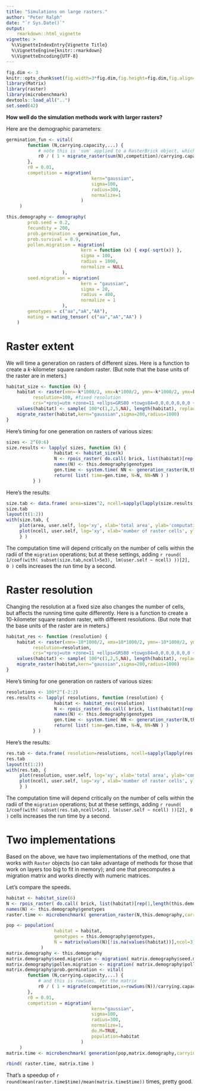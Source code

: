 ```yaml
---
title: "Simulations on large rasters."
author: "Peter Ralph"
date: "`r Sys.Date()`"
output: 
    rmarkdown::html_vignette
vignette: >
  %\VignetteIndexEntry{Vignette Title}
  %\VignetteEngine{knitr::rmarkdown}
  %\VignetteEncoding{UTF-8}
---
```



```r
fig.dim <- 3
knitr::opts_chunk$set(fig.width=3*fig.dim,fig.height=fig.dim,fig.align='center')
library(Matrix)
library(raster)
library(microbenchmark)
devtools::load_all("..")
set.seed(42)
```

**How well do the simulation methods work with larger rasters?**

Here are the demographic parameters:
```r
germination_fun <- vital( 
        function (N,carrying.capacity,...) {
            # note this is 'sum' applied to a RasterBrick object, which acts like rowSums
            r0 / ( 1 + migrate_raster(sum(N),competition)/carrying.capacity )
        },
        r0 = 0.01,
        competition = migration(
                                kern="gaussian",
                                sigma=100,
                                radius=300,
                                normalize=1
                            )
     )

this.demography <- demography(
        prob.seed = 0.2,
        fecundity = 200,
        prob.germination = germination_fun,
        prob.survival = 0.9,
        pollen.migration = migration(
                            kern = function (x) { exp(-sqrt(x)) },
                            sigma = 100,
                            radius = 1000,
                            normalize = NULL
                     ),
        seed.migration = migration(
                            kern = "gaussian",
                            sigma = 20,
                            radius = 400,
                            normalize = 1
                     ),
        genotypes = c("aa","aA","AA"),
        mating = mating_tensor( c("aa","aA","AA") )
    )
```

Raster extent
=============

We will time a generation on rasters of different sizes.
Here is a function to create a $k$-kilometer square random raster.
(But note that the base units of the raster are in meters.)
```r
habitat_size <- function (k) {
    habitat <- raster(xmn=-k*1000/2, xmx=k*1000/2, ymn=-k*1000/2, ymx=k*1000/2, 
          resolution=100, #fixed resolution
          crs="+proj=utm +zone=11 +ellps=GRS80 +towgs84=0,0,0,0,0,0,0 +units=m +no_defs")
    values(habitat) <- sample( 100*c(1,2,5,NA), length(habitat), replace=TRUE )
    migrate_raster(habitat,kern="gaussian",sigma=200,radius=1000)
}
```

Here's timing for one generation on rasters of various sizes:
```r
sizes <- 2^(0:6)
size.results <- lapply( sizes, function (k) {
                  habitat <- habitat_size(k)
                  N <- rpois_raster( do.call( brick, list(habitat)[rep(1,length(this.demography$genotypes))] ) )
                  names(N) <- this.demography$genotypes
                  gen.time <- system.time( NN <- generation_raster(N,this.demography,carrying.capacity=habitat) )
                  return( list( time=gen.time, N=N, NN=NN ) )
          } )
```

Here's the results:
```r
size.tab <- data.frame( area=sizes^2, ncell=sapply(lapply(size.results,"[[","N"),ncell), t(sapply( size.results, "[[", "time" )) )
size.tab
layout(t(1:2))
with(size.tab, {
     plot(area, user.self, log='xy', xlab='total area', ylab='computation time (sec)') 
     plot(ncell, user.self, log='xy', xlab='number of raster cells', ylab='computation time (sec)') 
     } )
```

The computation time will depend critically on the number of cells within the radii
of the `migration` operations;
but at these settings, adding
`r round( 1/coef(with( subset(size.tab,ncell>5e3), lm(user.self ~ ncell) ))[2], 0 )`
cells increases the run time by a second.


Raster resolution
=================

Changing the resolution at a fixed size also changes the number of cells,
but affects the running time quite differently.
Here is a function to create a 10-kilometer square random raster, with different resolutions.
(But note that the base units of the raster are in meters.)
```r
habitat_res <- function (resolution) {
    habitat <- raster(xmn=-10*1000/2, xmx=10*1000/2, ymn=-10*1000/2, ymx=10*1000/2, 
          resolution=resolution,
          crs="+proj=utm +zone=11 +ellps=GRS80 +towgs84=0,0,0,0,0,0,0 +units=m +no_defs")
    values(habitat) <- sample( 100*c(1,2,5,NA), length(habitat), replace=TRUE )
    migrate_raster(habitat,kern="gaussian",sigma=200,radius=1000)
}
```

Here's timing for one generation on rasters of various sizes:
```r
resolutions <- 100*2^(-2:2)
res.results <- lapply( resolutions, function (resolution) {
                  habitat <- habitat_res(resolution)
                  N <- rpois_raster( do.call( brick, list(habitat)[rep(1,length(this.demography$genotypes))] ) )
                  names(N) <- this.demography$genotypes
                  gen.time <- system.time( NN <- generation_raster(N,this.demography,carrying.capacity=habitat) )
                  return( list( time=gen.time, N=N, NN=NN ) )
          } )
```

Here's the results:
```r
res.tab <- data.frame( resolution=resolutions, ncell=sapply(lapply(res.results,"[[","N"),ncell), t(sapply( res.results, "[[", "time" )) )
res.tab
layout(t(1:2))
with(res.tab, {
     plot(resolution, user.self, log='xy', xlab='total area', ylab='computation time (sec)') 
     plot(ncell, user.self, log='xy', xlab='number of raster cells', ylab='computation time (sec)') 
     } )
```

The computation time will depend critically on the number of cells within the radii
of the `migration` operations;
but at these settings, adding
`r round( 1/coef(with( subset(res.tab,ncell>5e3), lm(user.self ~ ncell) ))[2], 0 )`
cells increases the run time by a second.


Two implementations
===================

Based on the above, we have two implementations of the method,
one that works with `Raster` objects (so can take advantage of methods for those that work on layers too big to fit in memory);
and one that precomputes a migration matrix and works directly with numeric matrices.

Let's compare the speeds.
```r
habitat <- habitat_size(6)
N <- rpois_raster( do.call( brick, list(habitat)[rep(1,length(this.demography$genotypes))] ) )
names(N) <- this.demography$genotypes
raster.time <- microbenchmark( generation_raster(N,this.demography,carrying.capacity=habitat), times=10 )

pop <- population( 
                  habitat = habitat,
                  genotypes = this.demography$genotypes,
                  N = matrix(values(N)[!is.na(values(habitat))],ncol=3)
             )
matrix.demography <- this.demography
matrix.demography$seed.migration <- migration( matrix.demography$seed.migration, do.M=TRUE, population=habitat )
matrix.demography$pollen.migration <- migration( matrix.demography$pollen.migration, do.M=TRUE, population=habitat )
matrix.demography$prob.germination <- vital( 
        function (N,carrying.capacity,...) {
            # and this is rowSums, for the matrix
            r0 / ( 1 + migrate(competition,x=rowSums(N))/carrying.capacity )
        },
        r0 = 0.01,
        competition = migration(
                                kern="gaussian",
                                sigma=100,
                                radius=300,
                                normalize=1,
                                do.M=TRUE,
                                population=habitat
                            )
     )
matrix.time <- microbenchmark( generation(pop,matrix.demography,carrying.capacity=values(habitat)[!is.na(values(habitat))]), times=10 )

rbind( raster.time, matrix.time )
```

That's a speedup of `r round(mean(raster.time$time)/mean(matrix.time$time))` times, pretty good.
